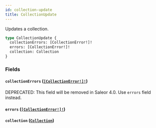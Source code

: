 ```yaml
---
id: collection-update
title: CollectionUpdate
---
```


Updates a collection.

```graphql
type CollectionUpdate {
  collectionErrors: [CollectionError!]!
  errors: [CollectionError!]!
  collection: Collection
}
```

### Fields

#### `collectionErrors` ([`[CollectionError!]!`](../../../developer/api-reference/objects/collection-error))

<span class="badge badge--warning">DEPRECATED: This field will be removed in Saleor 4.0. Use `errors` field instead.</span>

#### `errors` ([`[CollectionError!]!`](../../../developer/api-reference/objects/collection-error))

#### `collection` ([`Collection`](../../../developer/api-reference/objects/collection))
